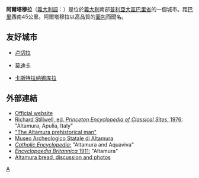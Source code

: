 {{Infobox Italian comune |
name = 阿爾塔穆拉|
native_name=Altamura|
region            = [[普利亞|普利亞]] |
province          = [[巴里省|巴里省]] |
population_as_of  = 2004年12月31日|
population_total = 67,903|
elevation_m          = 450|
area_total_km2   = 427|
area_code         = 080|
postal_code        = 70022|
website           = [http://www.comune.altamura.ba.it/] |
}}
'''阿爾塔穆拉'''（[[義大利語|義大利語]]：'''{{lang|it|Altamura}}'''）是位於[[義大利|義大利]]南部[[普利亞大區|普利亞大區]][[巴里省|巴里省]]的一個城市。距[[巴里|巴里]]西南45公里。阿爾塔穆拉以高品質的[[面包|面包]]而聞名。

==友好城市==
* {{ITA}}[[卢切拉|卢切拉]]
* {{ITA}}[[莫迪卡|莫迪卡]]
* {{ITA}}[[卡斯特拉纳锡库拉|卡斯特拉纳锡库拉]]

== 外部連結 ==
*[http://www.comune.altamura.ba.it/ Official website] {{Wayback|url=http://www.comune.altamura.ba.it/ |date=20050728074347 }} {{it icon}}
*[http://icarus.umkc.edu/sandbox/perseus/pecs/page.212.a.php Richard Stillwell, ed. ''Princeton Encyclopedia of Classical Sites'', 1976:] "Altamura, Apulia, Italy"
*[https://web.archive.org/web/20050728161307/http://www.altanet.it/scuola/ipsia/sottoprogramma5/Lamalunga/manuk.html "The Altamura prehistorical man"]
*[https://web.archive.org/web/20050228210108/http://www.museionline.it/eng/cerca/museo.asp?id=3115 Museo Archeologico Statale di Altamura] {{it icon}}
*[http://www.newadvent.org/cathen/01345b.htm ''Catholic Encyclopedia'':] {{Wayback|url=http://www.newadvent.org/cathen/01345b.htm |date=20080504130656 }} "Altamura and Aquaviva"
*[https://web.archive.org/web/20060425073124/http://34.1911encyclopedia.org/A/AL/ALTAMURA.htm ''Encyclopaedia Britannica'' 1911:] "Altamura"
*[http://www.artisanbreadbaking.com/breads/altamura/altamura.htm Altamura bread, discussion and photos] {{Wayback|url=http://www.artisanbreadbaking.com/breads/altamura/altamura.htm |date=20160303190841 }}

{{巴里省市鎮}}

{{DEFAULTSORT:Altamura}}
[[Category:巴里廣域市市鎮|A]]